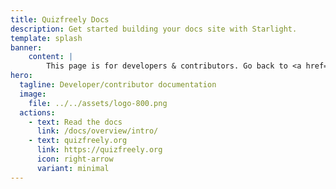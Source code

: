 ```yaml
---
title: Quizfreely Docs
description: Get started building your docs site with Starlight.
template: splash
banner:
    content: |
        This page is for developers & contributors. Go back to <a href="https://quizfreely.org">quizfreely.org</a>?
hero:
  tagline: Developer/contributor documentation
  image:
    file: ../../assets/logo-800.png
  actions:
    - text: Read the docs
      link: /docs/overview/intro/
    - text: quizfreely.org
      link: https://quizfreely.org
      icon: right-arrow
      variant: minimal
---
```



<CardGrid>
    <LinkCard
        title="Overview & Contributor Guide"
        href="/docs/overview"
        description="Overview of stuff"
    />
    <LinkCard
        title="DevOps Reference"
        href="/docs/overview"
        description="Overview of stuff"
    />
    <LinkCard
        title="Web App"
        href="/docs/"
        description="Docs for Quizfreely's web app frontend"
    />
    <LinkCard
        title="API"
        href="/docs/"
        description="Docs for Quizfreely's backend API"
    />
    <LinkCard
        title="Local API"
        href="/docs/"
        description="Docs for Quizfreely's browser implementation of some backend API features, for local functionality and users without accounts"
    />
</CardGrid>
